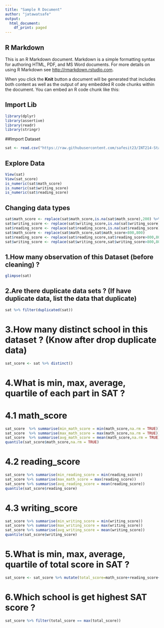 ---
title: "Sample R Document"
author: "jatawatsafe"
output:
  html_document:
    df_print: paged
---

## R Markdown
This is an R Markdown document. Markdown is a simple formatting syntax for authoring HTML, PDF, and MS Word documents. For more details on using R Markdown see <http://rmarkdown.rstudio.com>.

When you click the **Knit** button a document will be generated that includes both content as well as the output of any embedded R code chunks within the document. You can embed an R code chunk like this:

## Import Lib

```{r packages, message=FALSE, warning=FALSE}
library(dplyr)
library(assertive)
library(readr)
library(stringr)
```

##Import Dataset
```{r}
sat <- read.csv("https://raw.githubusercontent.com/safesit23/INT214-Statistics/main/datasets/SAT_original.csv")
```

## Explore Data
```{r explore}
View(sat)
View(sat_score)
is_numeric(sat$math_score)
is_numeric(sat$writing_score)
is_numeric(sat$reading_score)
```

## Changing data types
```{R}
sat$math_score <- replace(sat$math_score,is.na(sat$math_score),200) %>% as.numeric()
sat$writing_score <- replace(sat$writing_score,is.na(sat$writing_score),200) %>% as.numeric()
sat$reading_score <- replace(sat$reading_score,is.na(sat$reading_score),200) %>% as.numeric()
sat$math_score <- replace(sat$math_score,sat$math_score>800,800)
sat$reading_score <- replace(sat$reading_score,sat$reading_score>800,800)
sat$writing_score <- replace(sat$writing_score,sat$writing_score>800,800)
```

## 1.How many observation of this Dataset (before cleaning) ?
```{r}
glimpse(sat)
```

## 2.Are there duplicate data sets ? (If have duplicate data, list the data that duplicate)
```{r}
sat %>% filter(duplicated(sat))
```

# 3.How many distinct school in this dataset ? (Know after drop duplicate data)
```{r}
sat_score <- sat %>% distinct()
```

# 4.What is min, max, average, quartile of each part in SAT ?
# 4.1 math_score
```{r}
sat_score  %>% summarise(min_math_score = min(math_score,na.rm = TRUE))
sat_score  %>% summarise(max_math_score = max(math_score,na.rm = TRUE))
sat_score  %>% summarise(avg_math_score = mean(math_score,na.rm = TRUE))
quantile(sat_score$math_score,na.rm = TRUE)
```
# 4.2 reading_score
```{r}
sat_score %>% summarise(min_reading_score = min(reading_score))
sat_score %>% summarise(max_math_score = max(reading_score))
sat_score %>% summarise(avg_reading_score = mean(reading_score))
quantile(sat_score$reading_score)
```
# 4.3 writing_score
```{r}
sat_score %>% summarise(min_writing_score = min(writing_score))
sat_score %>% summarise(max_writing_score = max(writing_score))
sat_score %>% summarise(avg_writing_score = mean(writing_score))
quantile(sat_score$writing_score)
```

# 5.What is min, max, average, quartile of total score in SAT ?
```{r}
sat_score <- sat_score %>% mutate(total_score=math_score+reading_score+writing_score)
```

# 6.Which school is get highest SAT score ?
```{r}
sat_score %>% filter(total_score == max(total_score))
```












